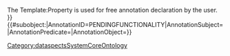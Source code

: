 <noinclude>
The Template:Property is used for free annotation declaration by the user.
</noinclude><includeonly>{{PropName|{{#formredlink:target=Property:{{{1}}}|form=Property|link text={{{1}}}|existing page link text={{{1}}}|tooltip=Click to initialize this property...}}}} <!-- DirectAnnotation: AnnotationSubject=Component0907067142 -->{{PropVal|[[{{{1}}}::{{{2}}}]]}}<!-- SubobjectedAnnotation: AnnotationSubject=Component0907067142##0#23er... -->{{#subobject:|AnnotationID=PENDINGFUNCTIONALITY|AnnotationSubject={{FULLPAGENAME}}|AnnotationPredicate={{{1}}}|AnnotationObject={{{2|}}}}}</includeonly><noinclude>[[Category:dataspectsSystemCoreOntology]]</noinclude>
